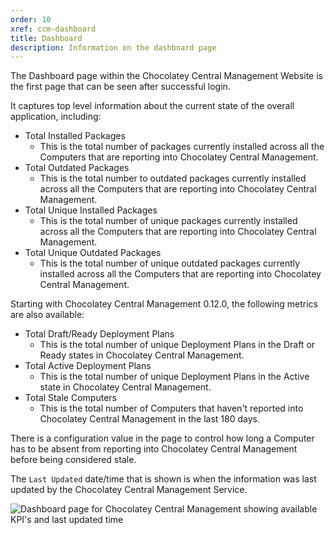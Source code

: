 ```yaml
---
order: 10
xref: ccm-dashboard
title: Dashboard
description: Information on the dashboard page
---
```


The Dashboard page within the Chocolatey Central Management Website is the first page that can be seen after successful login.

It captures top level information about the current state of the overall application, including:

- Total Installed Packages
  - This is the total number of packages currently installed across all the Computers that are reporting into Chocolatey Central Management.
- Total Outdated Packages
  - This is the total number to outdated packages currently installed across all the Computers that are reporting into Chocolatey Central Management.
- Total Unique Installed Packages
  - This is the total number of unique packages currently installed across all the Computers that are reporting into Chocolatey Central Management.
- Total Unique Outdated Packages
  - This is the total number of unique outdated packages currently installed across all the Computers that are reporting into Chocolatey Central Management.

Starting with Chocolatey Central Management 0.12.0, the following metrics are also available:

- Total Draft/Ready Deployment Plans
  - This is the total number of unique Deployment Plans in the Draft or Ready states in Chocolatey Central Management.
- Total Active Deployment Plans
  - This is the total number of unique Deployment Plans in the Active state in Chocolatey Central Management.
- Total Stale Computers
  - This is the total number of Computers that haven't reported into Chocolatey Central Management in the last 180 days.

<Callout type="info">
    There is a configuration value in the <Xref title="Dashboard Settings" value="ccm-administration-settings-dashboard" /> page to control how long a Computer has to be absent from reporting into Chocolatey Central Management before being considered stale.
</Callout>

The `Last Updated` date/time that is shown is when the information was last updated by the Chocolatey Central Management Service.

![Dashboard page for Chocolatey Central Management showing available KPI's and last updated time](/images/ccm-playwright/dashboard/left-menu-dashboard.png)
